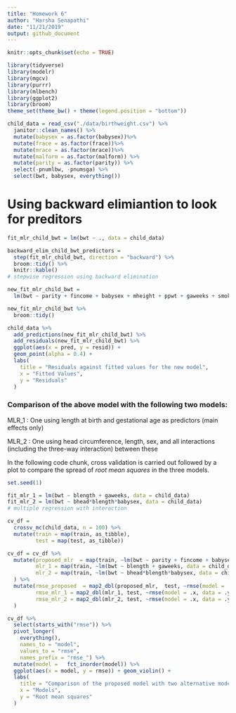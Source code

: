 ```yaml
---
title: "Homework 6"
author: "Harsha Senapathi"
date: "11/21/2019"
output: github_document
---
```


```r
knitr::opts_chunk$set(echo = TRUE)

library(tidyverse)
library(modelr)
library(mgcv)
library(purrr)
library(mlbench)
library(ggplot2)
library(broom)
theme_set(theme_bw() + theme(legend.position = "bottom"))
```

```r
child_data = read_csv("./data/birthweight.csv") %>% 
  janitor::clean_names() %>% 
  mutate(babysex = as.factor(babysex))%>% 
  mutate(frace = as.factor(frace))%>% 
  mutate(mrace = as.factor(mrace))%>% 
  mutate(malform = as.factor(malform)) %>% 
  mutate(parity = as.factor(parity)) %>% 
  select(-pnumlbw, -pnumsga) %>% 
  select(bwt, babysex, everything())
```
# Using backward elimiantion to look for preditors

```r
fit_mlr_child_bwt = lm(bwt ~ ., data = child_data)

backward_elim_child_bwt_predictors =
  step(fit_mlr_child_bwt, direction = "backward") %>% 
  broom::tidy() %>% 
  knitr::kable()
# stepwise regression using backward elimination

new_fit_mlr_child_bwt = 
  lm(bwt ~ parity + fincome + babysex + mheight + ppwt + gaweeks + smoken + delwt + mrace + blength + bhead, data = child_data)

new_fit_mlr_child_bwt %>% 
  broom::tidy()
```

```r
child_data %>% 
  add_predictions(new_fit_mlr_child_bwt) %>% 
  add_residuals(new_fit_mlr_child_bwt) %>% 
  ggplot(aes(x = pred, y = resid)) +
  geom_point(alpha = 0.4) +
  labs(
    title = "Residuals against fitted values for the new model",
    x = "Fitted Values", 
    y = "Residuals"
  )
```
### Comparison of the above model with the following two models: 

MLR_1 : One using length at birth and gestational age as predictors (main effects only)

MLR_2 : One using head circumference, length, sex, and all interactions (including the three-way interaction) between these

In the following code chunk, cross validation is carried out followed by a plot to compare the spread of *root mean squares* in the three models.

```r
set.seed(1)

fit_mlr_1 = lm(bwt ~ blength + gaweeks, data = child_data)
fit_mlr_2 = lm(bwt ~ bhead*blength*babysex, data = child_data) 
# multiple regression with interaction

cv_df = 
  crossv_mc(child_data, n = 100) %>% 
  mutate(train = map(train, as_tibble),
         test = map(test, as_tibble)) 

cv_df = cv_df %>% 
  mutate(proposed_mlr  = map(train, ~lm(bwt ~ parity + fincome + babysex + mheight + ppwt + gaweeks + smoken + delwt + mrace + blength + bhead, data = child_data)),
         mlr_1 = map(train, ~lm(bwt ~ blength + gaweeks, data = child_data)),
         mlr_2 = map(train, ~lm(bwt ~ bhead*blength*babysex, data = child_data))
  ) %>% 
  mutate(rmse_proposed  = map2_dbl(proposed_mlr,  test, ~rmse(model = .x, data = .y)),
         rmse_mlr_1 = map2_dbl(mlr_1, test, ~rmse(model = .x, data = .y)),
         rmse_mlr_2 = map2_dbl(mlr_2, test, ~rmse(model = .x, data = .y))
  )

cv_df %>% 
  select(starts_with("rmse")) %>% 
  pivot_longer(
    everything(), 
    names_to = "model",
    values_to = "rmse", 
    names_prefix = "rmse_") %>%  
  mutate(model =   fct_inorder(model)) %>% 
  ggplot(aes(x = model, y = rmse)) + geom_violin() + 
  labs(
    title = "Comparison of the proposed model with two alternative models",
    x = "Models", 
    y = "Root mean squares"
  )
```






